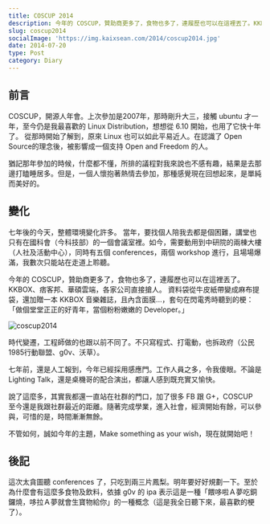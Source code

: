 ```yaml
---
title: COSCUP 2014
description: 今年的 COSCUP，贊助商更多了，食物也多了，連履歷也可以在這裡丟了。KKBOX、痞客邦、華碩雲端，各家公司直接搶人。
slug: coscup2014
socialImage: 'https://img.kaixsean.com/2014/coscup2014.jpg'
date: 2014-07-20
type: Post
category: Diary
---
```


## 前言 

COSCUP，開源人年會。上次參加是2007年，那時剛升大三，接觸 ubuntu 才一年，至今仍是我最喜歡的 Linux Distribution，想想從 6.10 開始，也用了它快十年了。
從那時開始了解到，原來 Linux 也可以如此平易近人。在認識了 Open Source的理念後，被影響成一個支持 Open and Freedom 的人。

猶記那年參加的時候，什麼都不懂，所排的議程對我來說也不感有趣，結果是去那邊打瞌睡居多。但是，一個人懷抱著熱情去參加，那種感覺現在回想起來，是單純而美好的。

## 變化

七年後的今天，整體環境變化許多。
當年，要找個人陪我去都是個困難，講堂也只有在國科會（今科技部）的一個會議室裡。如今，需要動用到中研院的兩棟大樓（人社及活動中心），同時有五個 conferences，兩個 workshop 進行，且場場爆滿，我數次只能站在走道上聆聽。

今年的 COSCUP，贊助商更多了，食物也多了，連履歷也可以在這裡丟了。KKBOX、痞客邦、華碩雲端，各家公司直接搶人。
資料袋從牛皮紙帶變成麻布提袋，還加贈一本 KKBOX 音樂雜誌，且內含面膜...，套句在閃電秀時聽到的梗：「做個堂堂正正的好青年，當個粉粉嫩嫩的 Developer。」

![coscup2014](https://img.kaixsean.com/2014/coscup2014.jpg)

時代變遷，工程師做的也跟以前不同了。不只寫程式、打電動，也拆政府（公民1985行動聯盟、g0v、沃草）。

七年前，還是人工報到，今年已經採用感應門。工作人員之多，令我傻眼。不論是Lighting Talk，還是桌機哥的配合演出，都讓人感到既充實又愉快。

說了這麼多，其實我都還一直站在社群的門口，加了很多 FB 跟 G+，COSCUP 至今還是我跟社群最近的距離。隨著完成學業，進入社會，經濟開始有餘，可以參與，可惜的是，時間漸漸無餘。

不管如何，誠如今年的主題，Make something as your wish，現在就開始吧！

## 後記

這次太貪圖聽 conferences 了，只吃到兩三片鳳梨。明年要好好規劃一下。至於為什麼會有這麼多食物及飲料，依據 g0v 的 ipa 表示這是一種「餵哆啦Ａ夢吃銅鑼燒，哆拉Ａ夢就會生寶物給你」的一種概念（這是我全日聽下來，最喜歡的梗了）。
